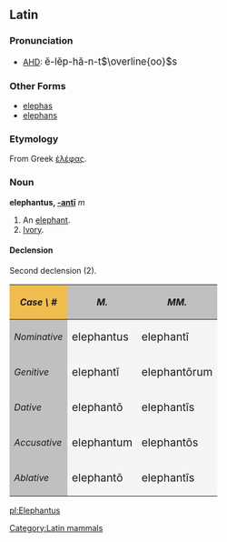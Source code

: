 ==Latin==
[[Category:Latin mammals]]
===Pronunciation===
*[[AHD]]: <big>&#277;-l&#277;p-h&#259;-n-t<math>\overline{oo}</math>s</big>

===Other Forms===
*[[elephas]]
*[[elephans]]
===Etymology===
From Greek [[ἐλέφας]].
===Noun===
'''elephantus, [[Wiktionary Appendix:Latin second declension|-antī]]''' ''m''
#An [[elephant]].
#[[Ivory]].

====Declension====
Second declension (2).
{| cellpadding="5" border="1"
!style="background:#F1BC4E;"| ''Case \ #''
!style="background:#C0C0C0;"| ''M.''
!style="background:#C0C0C0;"| ''MM.''
|-
!style="background:#C0C0C0;"| ''Nominative''
|style="background:#F5F5F5;"| <big> elephantus
|style="background:#F5F5F5;"| <big> elephant&#299;
|-
!style="background:#C0C0C0;"| ''Genitive''
|style="background:#F5F5F5;"| <big> elephant&#299;
|style="background:#F5F5F5;"| <big> elephant&#333;rum
|-
!style="background:#C0C0C0;"| ''Dative''
|style="background:#F5F5F5;"| <big> elephant&#333;
|style="background:#F5F5F5;"| <big> elephant&#299;s
|-
!style="background:#C0C0C0;"| ''Accusative''
|style="background:#F5F5F5;"| <big> elephantum
|style="background:#F5F5F5;"| <big> elephant&#333;s
|-
!style="background:#C0C0C0;"| ''Ablative''
|style="background:#F5F5F5;"| <big> elephant&#333;
|style="background:#F5F5F5;"| <big> elephant&#299;s
|}

[[pl:Elephantus]]